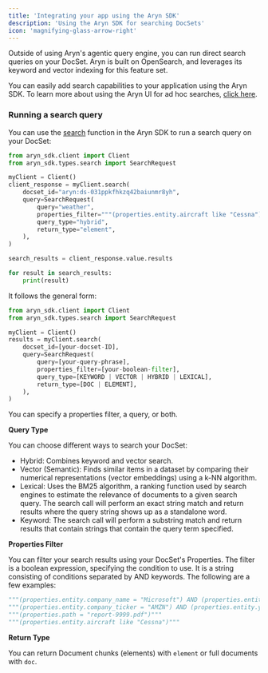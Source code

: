 ```yaml
---
title: 'Integrating your app using the Aryn SDK'
description: 'Using the Aryn SDK for searching DocSets'
icon: 'magnifying-glass-arrow-right'
---
```


Outside of using Aryn's agentic query engine, you can run direct search queries on your DocSet. Aryn is built on OpenSearch, and leverages its keyword and vector indexing for this feature set. 

You can easily add search capabilities to your application using the Aryn SDK. To learn more about using the Aryn UI for ad hoc searches, [click here](/aryn-platform/querying-data/search/using_search_ui).


### Running a search query

You can use the [search](/sdk-reference/query#search) function in the Aryn SDK to run a search query on your DocSet:

```python
from aryn_sdk.client import Client
from aryn_sdk.types.search import SearchRequest

myClient = Client()
client_response = myClient.search(
    docset_id="aryn:ds-031ppkfhkzq42baiunmr8yh",
    query=SearchRequest(
        query="weather",
        properties_filter="""(properties.entity.aircraft like "Cessna") and (properties.entity.operator <> "n/a") and (properties.entity.lowestCloudCondition = "Clear")""",
        query_type="hybrid",
        return_type="element",
    ),
)

search_results = client_response.value.results

for result in search_results:
    print(result)
```

It follows the general form:

```python
from aryn_sdk.client import Client
from aryn_sdk.types.search import SearchRequest

myClient = Client()
results = myClient.search(
    docset_id=[your-docset-ID],
    query=SearchRequest(
        query=[your-query-phrase],
        properties_filter=[your-boolean-filter],
        query_type=[KEYWORD | VECTOR | HYBRID | LEXICAL],
        return_type=[DOC | ELEMENT],
    ),
)
```

You can specify a properties filter, a query, or both.

**Query Type**

You can choose different ways to search your DocSet:

* Hybrid: Combines keyword and vector search.
* Vector (Semantic): Finds similar items in a dataset by comparing their numerical representations (vector embeddings) using a k-NN algorithm.
* Lexical: Uses the BM25 algorithm, a ranking function used by search engines to estimate the relevance of documents to a given search query. The search call will perform an exact string match and return results where the query string shows up as a standalone word.
* Keyword: The search call will perform a substring match and return results that contain strings that contain the query term specified.


**Properties Filter**

You can filter your search results using your DocSet's Properties. The filter is a boolean expression, specifying the condition to use. It is a string consisting of conditions separated by AND keywords. The following are a few examples:

```python
"""(properties.entity.company_name = "Microsoft") AND (properties.entity.year = "2024")"""
"""(properties.entity.company_ticker = "AMZN") AND (properties.entity.year = "2023") AND (properties.entity.quarter = "Q2")"""
"""(properties.path = "report-9999.pdf")"""
"""(properties.entity.aircraft like "Cessna")"""
```

**Return Type**

You can return Document chunks (elements) with ```element``` or full documents with ```doc```.

